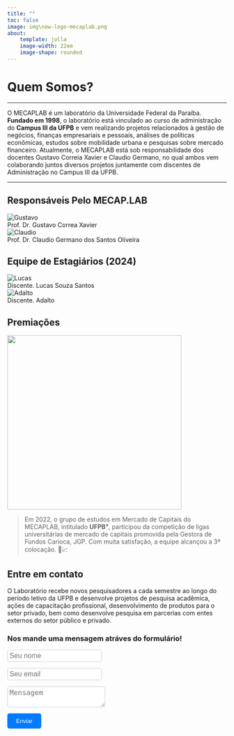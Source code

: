 ```yaml
---
title: ""
toc: false
image: img\new-logo-mecaplab.png
about:
    template: jolla
    image-width: 22em
    image-shape: rounded
---
```


# Quem Somos?

---

O MECAPLAB é um laboratório da Universidade Federal da Paraíba. **Fundado em 1998**, o laboratório está vinculado ao curso de administração do **Campus III da UFPB** e vem realizando projetos relacionados à gestão de negócios, finanças empresariais e pessoais, análises de políticas econômicas, estudos sobre mobilidade urbana e pesquisas sobre mercado financeiro. Atualmente, o MECAPLAB está sob responsabilidade dos docentes Gustavo Correia Xavier e Claudio Germano, no qual ambos vem colaborando juntos diversos projetos juntamente com discentes de Administração no Campus III da UFPB.

---

## Responsáveis Pelo MECAP.LAB

<div class="grid">
  <div class="colunas" style="display: grid; align-items: center; grid-column: auto/span 6">
  ![Gustavo](img\Gustavo.png)
    Prof. Dr. Gustavo Correa Xavier
  </div>
  <div class="colunas" style="display: grid; align-items: center; grid-column: auto/span 6">
  ![Claudio](img\Claudio.png)
    Prof. Dr. Claudio Germano dos Santos Oliveira
  </div>
</div>

## Equipe de Estagiários (2024)

<div class="grid">
  <div class="colunas" style="display: grid; align-items: center; grid-column: auto/span 6">
  ![Lucas](img\Lucas.png)
    Discente. Lucas Souza Santos
  </div>
  <div class="colunas" style="display: grid; align-items: center; grid-column: auto/span 6">
  ![Adalto](img\Adalto.jpeg)
    Discente. Adalto 
  </div>
</div>

## Premiações

<img src="img\premio-jgp.png" width="400"/>

> Em 2022, o grupo de estudos em Mercado de Capitais do MECAPLAB, intitulado **UFPB³**, participou da competição de ligas universitárias de mercado de capitais promovida pela Gestora de Fundos Carioca, JGP. Com muita satisfação, a equipe alcançou a 3ª colocação. 🎉📈

## Entre em contato

O Laboratório recebe novos pesquisadores a cada semestre ao longo do período letivo da UFPB e desenvolve projetos de pesquisa acadêmica, ações de capacitação profissional, desenvolvimento de produtos para o setor privado, bem como desenvolve pesquisa em parcerias com entes externos do setor público e privado.

### Nos mande uma mensagem atráves do formulário!

<form class="Form" name="contact" method="POST" data-netlify="true">
  <p>
    <label><input type="text" name="name" placeholder="Seu nome" class="form-control"/></label>
  </p>
  <p>
    <label><input type="email" name="email" placeholder="Seu email" class="form-control"/></label>
  </p>
  <p>
    <label><textarea name="message" placeholder="Mensagem" class="form-control"></textarea></label>
  </p>
  <p>
    <button type="submit" class="form-button">Enviar</button>
  </p>
</form>

<style>

.Form {
    margin-top: 1rem;
}
.form-control {
    display: block;
    max-width: 100%;
    padding: 4px;
    border: 1px solid #ccc;
    border-radius: 5px;
    font-size: 16px;
}

.form-button {
    display: -webkit-inline-box;
    padding: 10px 20px;
    color: white;
    background-color: #007BFF;
    border: none;
    border-radius: 5px;
    text-decoration: none;
}
</style>
